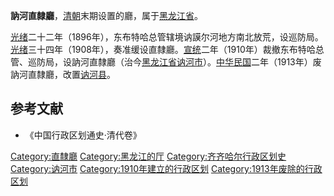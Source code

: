 '''訥河直隸廳'''，[[清朝|清朝]]末期设置的廳，属于[[黑龙江省_(清)|黑龙江省]]。

[[光绪|光绪]]二十二年（1896年），东布特哈总管辖境讷謨尔河地方南北放荒，设巡防局。[[光绪|光绪]]三十四年（1908年），奏准缓设直隸廳。[[宣统|宣统]]二年（1910年）裁撤东布特哈总管、巡防局，设訥河直隸廳（治今[[黑龙江省|黑龙江省]][[讷河市|讷河市]]）。[[民国纪元|中华民国]]二年（1913年）废訥河直隸廳，改置[[讷河县|讷河县]]。
==参考文献==
* 《中国行政区划通史·清代卷》

{{黑龙江省历史二级政区|nocat}}
{{清朝黑龙江省行政區劃|nocat}}
[[Category:直隸廳|Category:直隸廳]]
[[Category:黑龙江的厅|Category:黑龙江的厅]]
[[Category:齐齐哈尔行政区划史|Category:齐齐哈尔行政区划史]]
[[Category:讷河市|Category:讷河市]]
[[Category:1910年建立的行政区划|Category:1910年建立的行政区划]]
[[Category:1913年废除的行政区划|Category:1913年废除的行政区划]]